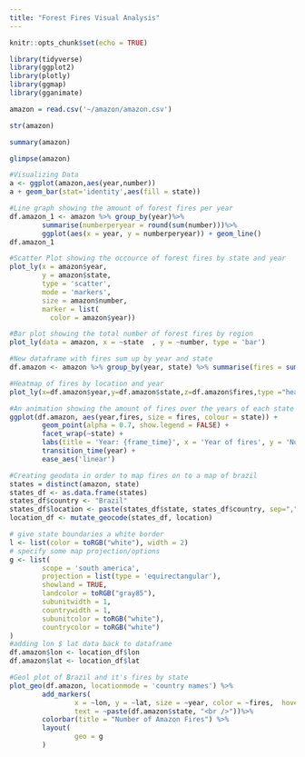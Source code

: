 ```yaml
---
title: "Forest Fires Visual Analysis"
---
```

```r
knitr::opts_chunk$set(echo = TRUE)
```

```r
library(tidyverse)
library(ggplot2)
library(plotly)
library(ggmap)
library(gganimate)
```
```r
amazon = read.csv('~/amazon/amazon.csv')
```
```r
str(amazon)

```

```r
summary(amazon)

```
```r
glimpse(amazon)

```

```r
#Visualizing Data
a <- ggplot(amazon,aes(year,number))
a + geom_bar(stat='identity',aes(fill = state))
```
```r
#Line graph showing the amount of forest fires per year
df.amazon_1 <- amazon %>% group_by(year)%>% 
        summarise(numberperyear = round(sum(number)))%>% 
        ggplot(aes(x = year, y = numberperyear)) + geom_line()
df.amazon_1
```
```r
#Scatter Plot showing the occource of forest fires by state and year
plot_ly(x = amazon$year, 
        y = amazon$state,
        type = 'scatter',
        mode = 'markers',
        size = amazon$number,
        marker = list(
          color = amazon$year))
```
```r
#Bar plot showing the total number of forest fires by region
plot_ly(data = amazon, x = ~state  , y = ~number, type = 'bar')

```
```r
#New dataframe with fires sum up by year and state
df.amazon <- amazon %>% group_by(year, state) %>% summarise(fires = sum(number))
```
```r
#Heatmap of fires by location and year
plot_ly(x=df.amazon$year,y=df.amazon$state,z=df.amazon$fires,type ="heatmap")
```
```r
#An animation showing the amount of fires over the years of each state in brazil
ggplot(df.amazon, aes(year,fires, size = fires, colour = state)) +
        geom_point(alpha = 0.7, show.legend = FALSE) +
        facet_wrap(~state) +
        labs(title = 'Year: {frame_time}', x = 'Year of fires', y = 'Number of fires') +
        transition_time(year) +
        ease_aes('linear')
```
```r
#Creating geodata in order to map fires on to a map of brazil
states = distinct(amazon, state)
states_df <- as.data.frame(states)
states_df$country <- "Brazil" 
states_df$location <- paste(states_df$state, states_df$country, sep=",")
location_df <- mutate_geocode(states_df, location)
```
```r
# give state boundaries a white border
l <- list(color = toRGB("white"), width = 2)
# specify some map projection/options
g <- list(
        scope = 'south america',
        projection = list(type = 'equirectangular'),
        showland = TRUE,
        landcolor = toRGB("gray85"),
        subunitwidth = 1,
        countrywidth = 1,
        subunitcolor = toRGB("white"),
        countrycolor = toRGB("white")
)
#adding lon $ lat data back to dataframe
df.amazon$lon <- location_df$lon
df.amazon$lat <- location_df$lat

#Geol plot of Brazil and it's fires by state
plot_geo(df.amazon, locationmode = 'country names') %>%
        add_markers(
                x = ~lon, y = ~lat, size = ~year, color = ~fires,  hoverinfo = "text",
                text = ~paste(df.amazon$state, "<br />"))%>%
        colorbar(title = "Number of Amazon Fires") %>%
        layout(
                geo = g
        )
```

